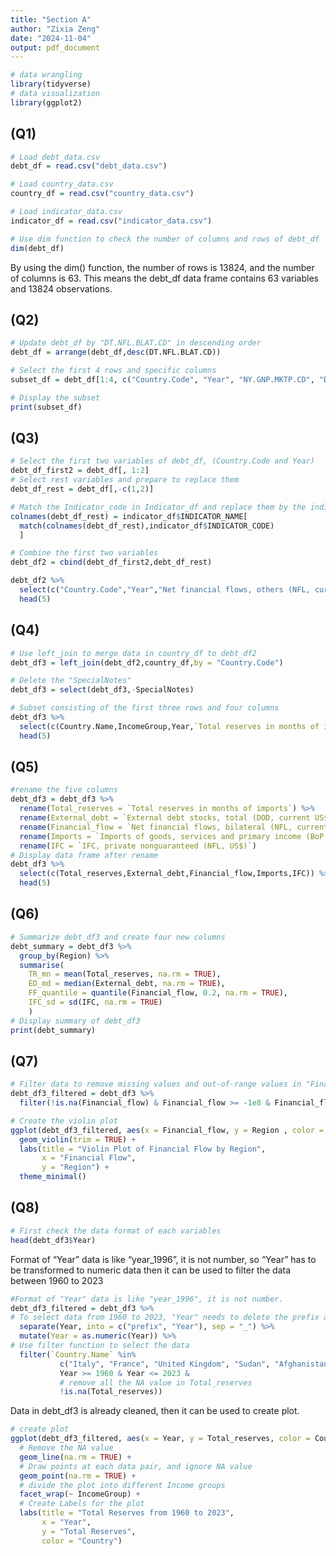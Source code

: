 ```yaml
---
title: "Section A"
author: "Zixia Zeng"
date: "2024-11-04"
output: pdf_document
---
```


```r
# data wrangling
library(tidyverse)
# data visualization
library(ggplot2)
```

## (Q1)
```r
# Load debt_data.csv
debt_df = read.csv("debt_data.csv")

# Load country_data.csv
country_df = read.csv("country_data.csv")

# Load indicator_data.csv
indicator_df = read.csv("indicator_data.csv")

# Use dim function to check the number of columns and rows of debt_df
dim(debt_df)
```
By using the dim() function, the number of rows is 13824, and the number of columns is 63. This means the debt_df data frame contains 63 variables and 13824 observations.

## (Q2)
```r
# Update debt_df by "DT.NFL.BLAT.CD" in descending order
debt_df = arrange(debt_df,desc(DT.NFL.BLAT.CD))

# Select the first 4 rows and specific columns
subset_df = debt_df[1:4, c("Country.Code", "Year", "NY.GNP.MKTP.CD", "DT.NFL.BLAT.CD")]

# Display the subset
print(subset_df)
```

## (Q3)
```r
# Select the first two variables of debt_df, (Country.Code and Year)
debt_df_first2 = debt_df[, 1:2]
# Select rest variables and prepare to replace them
debt_df_rest = debt_df[,-c(1,2)]

# Match the Indicator_code in Indicator_df and replace them by the indicator_name
colnames(debt_df_rest) = indicator_df$INDICATOR_NAME[
  match(colnames(debt_df_rest),indicator_df$INDICATOR_CODE)
  ]

# Combine the first two variables
debt_df2 = cbind(debt_df_first2,debt_df_rest)

debt_df2 %>% 
  select(c("Country.Code","Year","Net financial flows, others (NFL, current US$)")) %>%
  head(5)
```

## (Q4)
```r
# Use left_join to merge data in country_df to debt_df2
debt_df3 = left_join(debt_df2,country_df,by = "Country.Code")

# Delete the "SpecialNotes"
debt_df3 = select(debt_df3,-SpecialNotes)

# Subset consisting of the first three rows and four columns
debt_df3 %>% 
  select(c(Country.Name,IncomeGroup,Year,`Total reserves in months of imports`)) %>%
  head(5)
```

## (Q5)
```r
#rename the five columns
debt_df3 = debt_df3 %>%
  rename(Total_reserves = `Total reserves in months of imports`) %>%
  rename(External_debt = `External debt stocks, total (DOD, current US$)`) %>%
  rename(Financial_flow = `Net financial flows, bilateral (NFL, current US$)`) %>%
  rename(Imports = `Imports of goods, services and primary income (BoP, current US$)`) %>%
  rename(IFC = `IFC, private nonguaranteed (NFL, US$)`)
# Display data frame after rename
debt_df3 %>% 
  select(c(Total_reserves,External_debt,Financial_flow,Imports,IFC)) %>%
  head(5)
```

## (Q6)
```r
# Summarize debt_df3 and create four new columns
debt_summary = debt_df3 %>%
  group_by(Region) %>%
  summarise(    
    TR_mn = mean(Total_reserves, na.rm = TRUE),
    ED_md = median(External_debt, na.rm = TRUE),
    FF_quantile = quantile(Financial_flow, 0.2, na.rm = TRUE),
    IFC_sd = sd(IFC, na.rm = TRUE)
    )
# Display summary of debt_df3
print(debt_summary)
```

## (Q7)
```r
# Filter data to remove missing values and out-of-range values in "Financial_flow"
debt_df3_filtered = debt_df3 %>%
  filter(!is.na(Financial_flow) & Financial_flow >= -1e8 & Financial_flow <= 1e8)

# Create the violin plot
ggplot(debt_df3_filtered, aes(x = Financial_flow, y = Region , color = Region)) +
  geom_violin(trim = TRUE) +
  labs(title = "Violin Plot of Financial Flow by Region",
       x = "Financial Flow",
       y = "Region") +
  theme_minimal()
```

## (Q8)
```r
# First check the data format of each variables
head(debt_df3$Year)
```
Format of "Year" data is like "year_1996", it is not number, so "Year" has to be transformed to numeric data then it can be used to filter the data between 1960 to 2023
```r
#Format of "Year" data is like "year_1996", it is not number.
debt_df3_filtered = debt_df3 %>%
# To select data from 1960 to 2023, "Year" needs to delete the prefix and leave the number
  separate(Year, into = c("prefix", "Year"), sep = "_") %>%
  mutate(Year = as.numeric(Year)) %>%
# Use filter function to select the data
  filter(`Country.Name` %in% 
           c("Italy", "France", "United Kingdom", "Sudan", "Afghanistan", "Brazil") & 
           Year >= 1960 & Year <= 2023 &
           # remove all the NA value in Total_reserves
           !is.na(Total_reserves))
```
Data in debt_df3 is already cleaned, then it can be used to create plot.
```r
# create plot
ggplot(debt_df3_filtered, aes(x = Year, y = Total_reserves, color = Country.Name)) +
  # Remove the NA value
  geom_line(na.rm = TRUE) +
  # Draw points at each data pair, and ignore NA value
  geom_point(na.rm = TRUE) +
  # divide the plot into different Income groups
  facet_wrap(~ IncomeGroup) +
  # Create Labels for the plot
  labs(title = "Total Reserves from 1960 to 2023",
       x = "Year",
       y = "Total Reserves",
       color = "Country")
```